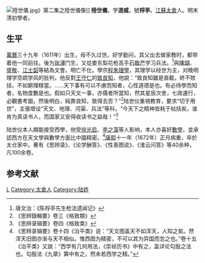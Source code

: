 [[File:陸世儀.jpg|thumb]]》第二集之陸世儀像]]
'''陸世儀'''{{BD|1611年||1672年||}}，字'''道威'''，號'''桴亭'''。[[江蘇|江蘇]][[太倉|太倉]]人。明末清初學者。

==生平==
[[萬曆|萬曆]]三十九年（1611年）出生，母不久过世。好学勤问，其父出去做家教时，都带着他一同前往。後为[[张溥|张溥]]门生，又從娄东梨花枪高手[[石敬严|石敬严]]学习兵法。<ref>唐文治：《陈桴亭先生枪法遗闻记》</ref>與[[陳瑚|陳瑚]]、[[盛敬|盛敬]]、[[江士韶|江士韶]]等結為文會。明亡不仕。學宗[[程朱理學|程朱理學]]，其理学以经世为主，对晚明理学空疏学风的批判，他反對[[王守仁|王守仁]]的[[致良知|致良知]]，他說：“致良知雖是直截，終不賅括，不如窮理穩當。……天下事有可以不慮而知者，心性道德是也。有必待學而知者，名物度數是也。假如只天文一事，亦儒者所當知，然其星辰次舍，七政運行，必觀書考圖，然後明白，純靠良知，致得去否？”<ref>《思辨錄輯要》卷三《格致類》</ref>陆世仪重視教育，要求“切于用世”，主張增设“天文、地理、河渠、兵法”等科，“今天下之精神皆耗于帖括矣，谁肯为真读书人，而国家又安得收读书之益哉！”<ref>《思辨录辑要》卷四《格致类》</ref>

陆世仪本人頗能接受西學，他受[[徐光启|徐光启]]、[[李之藻|李之藻]]等人影响，本人亦喜好[[數學|數學]]，並承認西方在天文學與數學方面比中國精密。<ref>《思辨录辑要》卷十四《治平类》说：“天文图盖天不如浑天，人知之矣。然浑天旧图亦渐与天不相似。惟西图为精密，不可以其为异国而忽之也。”卷十五《治平类》又說：“西学有几何用法，《崇祯历书》中有之，盖详论勾股之法也。勾股法《九章》算中有之，然未若西学之精。”</ref>[[康熙|康熙]]十一年（1672年）正月病重，卒於太仓家中。著有《思辨录》、《论学酬答》、《性善图说》、《淮云问答》等40余种，凡100余卷。

== 参考文献 ==
{{Reflist}}

[[Category:明朝理學家|L]]
[[Category:太倉人|Category:太倉人]]
[[Category:陆姓|Category:陆姓]]